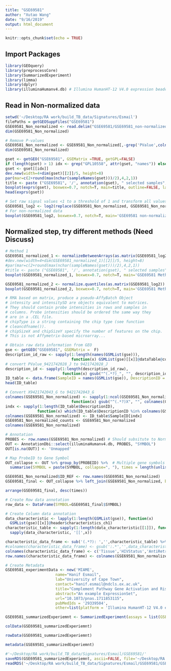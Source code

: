 ```yaml
---
title: "GSE69581"
author: "Xutao Wang"
date: "9/16/2019"
output: html_document
---
```


```r
knitr::opts_chunk$set(echo = TRUE)
```

## Import Packages
```r
library(GEOquery)
library(preprocessCore)
library(SummarizedExperiment)
library(limma)
library(dplyr)
library(illuminaHumanv4.db) # Illumina HumanHT-12 V4.0 expression beadchip
```

## Read in Non-normalized data
```r
setwd('~/Desktop/RA work/build_TB_data/Signatures/Esmail')
filePaths = getGEOSuppFiles("GSE69581")
GSE69581_Non_normalized <- read.delim("GSE69581/GSE69581_non-normalized_data.txt.gz", row.names = 1, header = TRUE)
dim(GSE69581_Non_normalized)
```
```r
# Remove P-values
GSE69581_Non_normalized <- GSE69581_Non_normalized[,-grep('PValue',colnames(GSE69581_Non_normalized))]
dim(GSE69581_Non_normalized)
```

```r
gset <- getGEO("GSE69581", GSEMatrix =TRUE, getGPL=FALSE)
if (length(gset) > 1) idx <- grep("GPL10558", attr(gset, "names")) else idx <- 1
gset <- gset[[idx]]
dev.new(width=4+dim(gset)[[2]]/5, height=8)
par(mar=c(2+round(max(nchar(sampleNames(gset)))/2),4,2,1))
title <- paste ("GSE69581", '/', annotation(gset), " selected samples", sep ='')
boxplot(exprs(gset), boxwex=0.7, notch=T, main=title, outline=FALSE, las=2, cex.axis=0.8)
head(exprs(gset))
```

```r
# Set raw signal values <1 to a threshold of 1 and transform all values to log2 scale
GSE69581_log2 <- log2(replace(GSE69581_Non_normalized, GSE69581_Non_normalized < 1,1))
# For non-normalized data
boxplot(GSE69581_log2, boxwex=0.7, notch=T, main='GSE69581 non-normalized samples', outline=FALSE, las=2, cex.axis=0.8)

```

## Normalized step, try different methods (Need Discuss)
```r
# Method 1 
GSE69581_normalized_1 <- normalizeBetweenArrays(as.matrix(GSE69581_log2))
#dev.new(width=4+dim(GSE69581_normalized_1)[[2]]/5, height=8)
#par(mar=c(2+round(max(nchar(sampleNames(gset)))/2),4,2,1))
#title <- paste ("GSE69581", '/', annotation(gset), " selected samples", sep ='')
boxplot(GSE69581_normalized_1, boxwex=0.7, notch=T, main='GSE69581 Method 1', outline=FALSE, las=2, cex.axis=0.8)
```
```r
GSE69581_normalized_2 <- normalize.quantiles(as.matrix(GSE69581_log2))
boxplot(GSE69581_normalized_2, boxwex=0.7, notch=T, main='GSE69581 Method 2', outline=FALSE, las=2, cex.axis=0.8)

```
```r
# RMA based on matrix, produce a pseudo-AffyBatch Object
# intensity and intensitySD are objects equivalent to matrices.
# They should contain probe intensities in rows and samples in
# columns. Probe intensities should be ordered the same way they
# are in a .CEL file.
# chipType is a string containing the chip type (see function
# cleancdfname()).
# chipSizeX and chipSizeY specify the number of features on the chip.
# This is not Affymetrix-based microarray...

```

```r
# Obtain raw data information from GEO
gse <- getGEO("GSE69581", GSEMatrix =  F)
description_id_raw <- sapply(1:length(names(GSMList(gse))), 
                             function(x) GSMList(gse)[[x]]@dataTable@columns$Column[3])
# convert PValue_9421742028_J to 9421742028_J
description_id <- sapply(1:length(description_id_raw), 
                         function(x) gsub("^(.*?)_", "", description_id_raw[x]))
ID_table <- data.frame(SampleID = names(GSMList(gse)), DescriptionID = description_id)
head(ID_table)
```

```r
# Convert X9421742043_G to 9421742043_G
colnames(GSE69581_Non_normalized) <- sapply(1:ncol(GSE69581_Non_normalized), 
                             function(x) gsub("^(.*?)X", "", colnames(GSE69581_Non_normalized)[x]))
indx <- sapply(1:length(ID_table$DescriptionID), 
              function(x) which(ID_table$DescriptionID %in% colnames(GSE69581_Non_normalized)[x]))
colnames(GSE69581_Non_normalized) <- ID_table$SampleID[indx]
GSE69581_Non_normalized_counts <- GSE69581_Non_normalized
colnames(GSE69581_Non_normalized)
```

```r
# Annotation
PROBES <- row.names(GSE69581_Non_normalized) # Should subsitute to Normalized file
OUT <- AnnotationDbi::select(illuminaHumanv4.db, PROBES, "SYMBOL")
OUT[is.na(OUT)] <- 'Unmapped'

# Map ProbeID to Gene Symbol 
OUT_collapse <- OUT %>% group_by(PROBEID) %>%  # Multiple gene symbols map to the same ProbeID
  summarise(SYMBOL = paste(SYMBOL, collapse=", "), times = length(unlist(strsplit(SYMBOL, ",")))) 

GSE69581_Non_normalized$ID_REF <- row.names(GSE69581_Non_normalized)
GSE69581_final <- OUT_collapse %>% left_join(GSE69581_Non_normalized, by=c("PROBEID" = 'ID_REF')) %>% as_tibble()

arrange(GSE69581_final, desc(times))
```

```r
# Create Row data annotation
row_data <- DataFrame(SYMBOL=GSE69581_final$SYMBOL)

# Create Column data annotation
data_characteristic <- lapply(1:length(GSMList(gse)), function(x)  
  GSMList(gse)[[x]]@header$characteristics_ch1)
characteristic_table <- sapply(1:length(data_characteristic[[1]]), function(x) 
  sapply(data_characteristic, '[[',x)) 

characteristic_data_frame <- sub('(.*?): ','',characteristic_table) %>% DataFrame()
#colnames(characteristic_data_frame) <- gsub(':.*','',data_characteristic[[1]])
colnames(characteristic_data_frame) <- c('Tissue','HIVStatus','AntiRetroviralTherapy','TBStatus','Timepoint','StudyNumber')
row.names(characteristic_data_frame) <- colnames(GSE69581_Non_normalized_counts)

# Create Metadata
GSE69581_experimentData <- new('MIAME',
                      name="Hanif Esmail",
                      lab="University of Cape Town",
                      contact="hanif.esmail@ndcls.ox.ac.uk",
                      title="Complement Pathway Gene Activation and Rising Circulating Immune Complexes Characterize Early Disease in HIV-Associated Tuberculosis",
                      abstract="An example ExpressionSet",
                      url="10.1073/pnas.1711853115",
                      pubMedIds = '29339504',
                      other=list(platform = 'Illumina HumanHT-12 V4.0 expression beadchip'))

GSE69581_summarizedExperiemnt <- SummarizedExperiment(assays = list(GSE69581_Non_normalized_counts= as.matrix(GSE69581_Non_normalized_counts)), colData = characteristic_data_frame, rowData = row_data, metadata = list(GSE69581_experimentData)); GSE69581_summarizedExperiemnt

```
```r
colData(GSE69581_summarizedExperiemnt)
```
```r
rowData(GSE69581_summarizedExperiemnt)
```
```r
metadata(GSE69581_summarizedExperiemnt)
```
```r
#'~/Desktop/RA work/build_TB_data/Signatures/Esmail/GSE69581/'
saveRDS(GSE69581_summarizedExperiemnt, ascii=FALSE, file='~/Desktop/RA work/build_TB_data/Signatures/Esmail/GSE69581/GSE69581_summarizedExperiemnt.RDS')
readRDS('~/Desktop/RA work/build_TB_data/Signatures/Esmail/GSE69581/GSE69581_summarizedExperiemnt.RDS')
```

